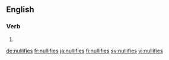 ==English==

===Verb===
{{head|en|verb form}}

# {{en-third-person singular of|nullify}}

[[de:nullifies]]
[[fr:nullifies]]
[[ja:nullifies]]
[[fi:nullifies]]
[[sv:nullifies]]
[[vi:nullifies]]
